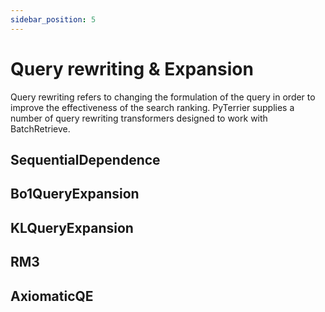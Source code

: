 ```yaml
---
sidebar_position: 5
---
```



# Query rewriting & Expansion

Query rewriting refers to changing the formulation of the query in order to improve the effectiveness of the search ranking. 
PyTerrier supplies a number of query rewriting transformers designed to work with BatchRetrieve.

## SequentialDependence

<InteractiveFeature 
    apiUrl="http://localhost:8080/rewrite/sequential-dependence"
/>

## Bo1QueryExpansion

<InteractiveFeature  
    apiUrl="http://localhost:8080/rewrite/bo1"
/>

## KLQueryExpansion

<InteractiveFeature  
    apiUrl="http://localhost:8080/rewrite/kl"
/>

## RM3

<InteractiveFeature 
    apiUrl="http://localhost:8080/rewrite/rm3"
/>

## AxiomaticQE

<InteractiveFeature 
    apiUrl="http://localhost:8080/rewrite/axiomatic"
/>